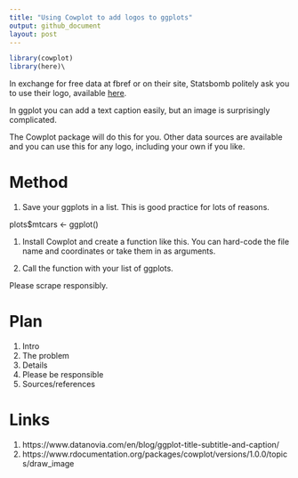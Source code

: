 ```yaml
---
title: "Using Cowplot to add logos to ggplots"
output: github_document
layout: post
---
```


```r
library(cowplot)
library(here)\
```

In exchange for free data at fbref or on their site, Statsbomb politely ask you to use their logo, available [here](https://statsbomb.com/media-pack/).

In ggplot you can add a text caption easily, but an image is surprisingly complicated.



The Cowplot package will do this for you. Other data sources are available and you can use this for any logo, including your own if you like.

# Method

1. Save your ggplots in a list. This is good practice for lots of reasons.

plots$mtcars <- ggplot()

1. Install Cowplot and create a function like this.
You can hard-code the file name and coordinates or take them in as arguments.

1. Call the function with your list of ggplots.

Please scrape responsibly.

# Plan
1. Intro
1. The problem
1. Details
1. Please be responsible
1. Sources/references

# Links
1. https://www.datanovia.com/en/blog/ggplot-title-subtitle-and-caption/
1. https://www.rdocumentation.org/packages/cowplot/versions/1.0.0/topics/draw_image